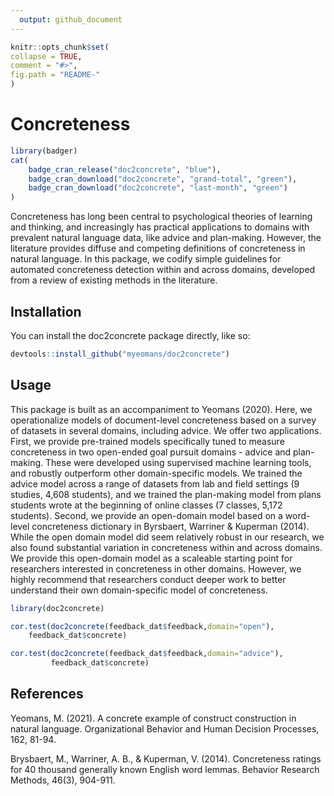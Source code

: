 ```yaml
---
  output: github_document
---
```


  <!-- README.md is generated from README.Rmd. Please edit that file -->

  ```r
knitr::opts_chunk$set(
  collapse = TRUE,
  comment = "#>",
  fig.path = "README-"
)
```

# Concreteness

```r
library(badger)
cat(
	badge_cran_release("doc2concrete", "blue"),
	badge_cran_download("doc2concrete", "grand-total", "green"),
	badge_cran_download("doc2concrete", "last-month", "green")
)
```

Concreteness has long been central to psychological theories of learning and thinking, and increasingly has practical applications to domains with prevalent natural language data, like advice and plan-making. However, the literature provides diffuse and competing definitions of concreteness in natural language. In this package, we codify simple guidelines for automated concreteness detection within and across domains, developed from a review of existing methods in the literature.

## Installation

You can install the doc2concrete package directly, like so:

```r
devtools::install_github("myeomans/doc2concrete")
```

## Usage

This package is built as an accompaniment to Yeomans (2020). Here, we operationalize models of document-level concreteness based on a survey of datasets in several domains, including advice. We offer two applications. First, we provide pre-trained models specifically tuned to measure concreteness in two open-ended goal pursuit domains - advice and plan-making. These were developed using supervised machine learning tools, and robustly outperform other domain-specific models. We trained the advice model across a range of datasets from lab and field settings (9 studies, 4,608 students), and we trained the plan-making model from plans students wrote at the beginning of online classes (7 classes, 5,172 students). Second, we provide an open-domain model based on a word-level concreteness dictionary in Byrsbaert, Warriner & Kuperman (2014). While the open domain model did seem relatively robust in our research, we also found substantial variation in concreteness within and across domains. We provide this open-domain model as a scaleable starting point for researchers interested in concreteness in other domains. However, we highly recommend that researchers conduct deeper work to better understand their own domain-specific model of concreteness.


```r


library(doc2concrete)

cor.test(doc2concrete(feedback_dat$feedback,domain="open"),
    feedback_dat$concrete)

cor.test(doc2concrete(feedback_dat$feedback,domain="advice"),
         feedback_dat$concrete)

```


## References

Yeomans, M. (2021). A concrete example of construct construction in natural language. Organizational Behavior and Human Decision Processes, 162, 81-94.

Brysbaert, M., Warriner, A. B., & Kuperman, V. (2014). Concreteness ratings for 40 thousand generally known English word lemmas. Behavior Research Methods, 46(3), 904-911.
